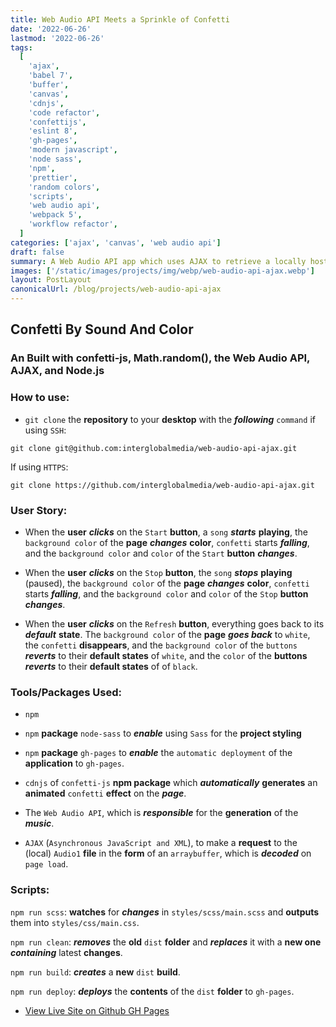 ```yaml
---
title: Web Audio API Meets a Sprinkle of Confetti
date: '2022-06-26'
lastmod: '2022-06-26'
tags:
  [
    'ajax',
    'babel 7',
    'buffer',
    'canvas',
    'cdnjs',
    'code refactor',
    'confettijs',
    'eslint 8',
    'gh-pages',
    'modern javascript',
    'node sass',
    'npm',
    'prettier',
    'random colors',
    'scripts',
    'web audio api',
    'webpack 5',
    'workflow refactor',
  ]
categories: ['ajax', 'canvas', 'web audio api']
draft: false
summary: A Web Audio API app which uses AJAX to retrieve a locally hosted audio file.
images: ['/static/images/projects/img/webp/web-audio-api-ajax.webp']
layout: PostLayout
canonicalUrl: /blog/projects/web-audio-api-ajax
---
```


## Confetti By Sound And Color

### An Built with confetti-js, Math.random(), the Web Audio API, AJAX, and Node.js

### How to use:

- `git clone` the **repository** to your **desktop** with the **_following_**
  `command` if using `SSH`:

```shell
git clone git@github.com:interglobalmedia/web-audio-api-ajax.git
```

If using `HTTPS`:

```shell
git clone https://github.com/interglobalmedia/web-audio-api-ajax.git
```

### User Story:

- When the **user** **_clicks_** on the `Start` **button**, a `song`
  **_starts_** **playing**, the `background color` of the **page**
  **_changes_** **color**, `confetti` starts **_falling_**, and the
  `background color` and `color` of the `Start` **button** **_changes_**.

- When the **user** **_clicks_** on the `Stop` **button**, the `song`
  **_stops_** **playing** (paused), the `background color` of the **page**
  **_changes_** **color**, `confetti` starts **_falling_**, and the
  `background color` and `color` of the `Stop` **button** **_changes_**.

- When the **user** **_clicks_** on the `Refresh` **button**, everything goes
  back to its **_default_** **state**. The `background color` of the **page**
  **_goes back_** to `white`, the `confetti` **disappears**, and the
  `background color` of the `buttons` **_reverts_** to their **default
  states** of `white`, and the `color` of the **buttons** **_reverts_** to
  their **default states** of of `black`.

### Tools/Packages Used:

- `npm`

- `npm` **package** `node-sass` to **_enable_** using `Sass` for the **project
  styling**

- `npm` **package** `gh-pages` to **_enable_** the `automatic deployment` of
  the **application** to `gh-pages`.

- `cdnjs` of `confetti-js` **npm package** which **_automatically_**
  **generates** an **animated** `confetti` **effect** on the **_page_**.

- The `Web Audio API`, which is **_responsible_** for the **generation** of
  the **_music_**.

- `AJAX` (`Asynchronous JavaScript and XML`), to make a **request** to the
  (local) `Audio1` **file** in the **form** of an `arraybuffer`, which is
  **_decoded_** on `page load`.

### Scripts:

`npm run scss`: **watches** for **_changes_** in `styles/scss/main.scss` and
**outputs** them into `styles/css/main.css`.

`npm run clean`: **_removes_** the **old** `dist` **folder** and **_replaces_**
it with a **new one** **_containing_** latest **changes**.

`npm run build`: **_creates_** a **new** `dist` **build**.

`npm run deploy`: **_deploys_** the **contents** of the `dist` **folder** to
`gh-pages`.

- [View Live Site on Github GH Pages](https://interglobalmedia.github.io/web-audio-api-ajax/)
